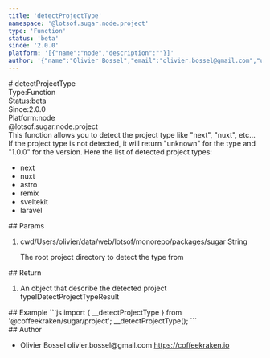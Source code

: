 ```yaml
---
title: 'detectProjectType'
namespace: '@lotsof.sugar.node.project'
type: 'Function'
status: 'beta'
since: '2.0.0'
platform: '[{"name":"node","description":""}]'
author: '{"name":"Olivier Bossel","email":"olivier.bossel@gmail.com","url":"https://coffeekraken.io"}'
---
```

<div class="docmap-mdx">
# detectProjectType
<div class="_metas">
<div class="_type"><span class="_type-label">Type:</span><span class="_type-value">Function</span></div>
<div class="_status"><span class="_status-label">Status:</span><span class="_status-value -beta">beta</span></div>
<div class="_since"><span class="_since-label">Since:</span><span class="_since-value">2.0.0</span></div>
<div class="_platform"><span class="_platform-label">Platform:</span><span class="_platform-value -node">node</span></div>
</div>
<div class="_namespace">@lotsof.sugar.node.project</div>
<div class="_description">
This function allows you to detect the project type like &quot;next&quot;, &quot;nuxt&quot;, etc...
If the project type is not detected, it will return &quot;unknown&quot; for the type and &quot;1.0.0&quot; for the version.
Here the list of detected project types:

- next
- nuxt
- astro
- remix
- sveltekit
- laravel
</div>
<div class="_params">
## Params
<ol class="_list">
<li class="_item">
<span class="_name">cwd</span><span class="_default">&sol;Users&sol;olivier&sol;data&sol;web&sol;lotsof&sol;monorepo&sol;packages&sol;sugar</span> <span class="_type">String</span>
<p class="_description">The root project directory to detect the type from</p>
</li>
</ol>
</div>
<div class="_return">
## Return
<ol class="_list">
<li class="_item">
<span class="_description">An object that describe the detected project type</span><span class="_default"></span><span class="_type">IDetectProjectTypeResult</span>
</li>
</ol>
</div>
<div class="_examples">
## Example
```js
import { __detectProjectType } from '@coffeekraken/sugar/project';
__detectProjectType();
```
</div>
<div class="_author">
## Author
<ul class="_list">
<li class="_item">
<span class="_name">Olivier Bossel</span>
<span class="_email">olivier.bossel@gmail.com</span>
<a href="https://coffeekraken.io" target="_blank" class="_url">https://coffeekraken.io</a>
</li>
</ul>
</div>
</div>